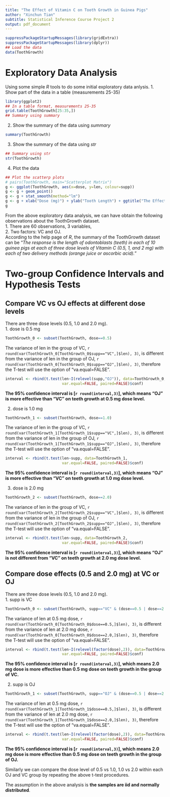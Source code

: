 ```yaml
---
title: "The Effect of Vitamin C on Tooth Growth in Guinea Pigs"
author: "Xinchun Tian"
subtitle: Statistical Inference Course Project 2
output: pdf_document
---
```


```r
suppressPackageStartupMessages(library(gridExtra))
suppressPackageStartupMessages(library(dplyr))
## Load the data
data(ToothGrowth)
```

# Exploratory Data Analysis
Using some simple $R$ tools to do some initial exploratory data anlysis.
1. Show part of the data in a table (measurements 25-35)
```r
library(ggplot2)
## In a table format, measurements 25-35
grid.table(ToothGrowth[25:35,])
## Summary using summary
```

2. Show the summary of the data using *summary*
```r
summary(ToothGrowth)
```

3. Show the summary of the data using *str*
```r
## Summary using str
str(ToothGrowth)
```

4. Plot the data  
```r
## Plot the scatterp plots
# pairs(ToothGrowth, main="Scatterplot Matrix")
g <- ggplot(ToothGrowth, aes(x=dose, y=len, colour=supp))
g <- g + geom_point()
g <- g + stat_smooth(method="lm")
g <- g + xlab("Dose (mg)") + ylab("Tooth Length") + ggtitle("The Effect of Vitamin C on Tooth Growth in Guinea Pigs")
g
```

From the above exploratory data analysis, we can have obtain the following observations about the ToothGrowth dataset.  
1. There are 60 observations, 3 variables,  
2. Two factors: VC and OJ.  
According to the help page of $R$, the summary of the ToothGrowth dataset can be "*The response is the length of odontoblasts (teeth) in each of 10 guinea pigs at each of three dose levels of Vitamin C (0.5, 1, and 2 mg) with each of two delivery methods (orange juice or ascorbic acid).*"


# Two-group Confidence Intervals and Hypothesis Tests
## Compare VC vs OJ effects at different dose levels
There are three dose levels (0.5, 1.0 and 2.0 mg).    
1. dose is 0.5 mg
```r
ToothGrowth_0 <- subset(ToothGrowth, dose==0.5)
```
The variance of len in the group of VC, `r round(var(ToothGrowth_0[ToothGrowth_0$supp=="VC",]$len), 3)`, is different from the variance of len in the group of OJ, `r round(var(ToothGrowth_0[ToothGrowth_0$supp=="OJ",]$len), 3)`, therefore the T-test will use the option of "va.equal=FALSE".

```r
interval <- rbind(t.test(len~I(relevel(supp,"OJ")), data=ToothGrowth_0, 
                         var.equal=FALSE, paired=FALSE)$conf)
```

**The 95% confidence interval is [`r round(interval,3)`], which means "OJ" is more effective than "VC" on teeth growth at 0.5 mg dose level.**

2. dose is 1.0 mg
```r
ToothGrowth_1 <- subset(ToothGrowth, dose==1.0)
```
The variance of len in the group of VC, `r round(var(ToothGrowth_1[ToothGrowth_1$supp=="VC",]$len), 3)`, is different from the variance of len in the group of OJ, `r round(var(ToothGrowth_1[ToothGrowth_1$supp=="OJ",]$len), 3)`, therefore the T-test will use the option of "va.equal=FALSE".

```r
interval <- rbind(t.test(len~supp, data=ToothGrowth_1, 
                         var.equal=FALSE, paired=FALSE)$conf)
```

**The 95% confidence interval is [`r round(interval,3)`], which means "OJ" is more effective than "VC" on teeth growth at 1.0 mg dose level.**

3. dose is 2.0 mg
```r
ToothGrowth_2 <- subset(ToothGrowth, dose==2.0)
```
The variance of len in the group of VC, `r round(var(ToothGrowth_2[ToothGrowth_2$supp=="VC",]$len), 3)`, is different from the variance of len in the group of OJ, `r round(var(ToothGrowth_2[ToothGrowth_2$supp=="OJ",]$len), 3)`, therefore the T-test will use the option of "va.equal=FALSE".

```r
interval <- rbind(t.test(len~supp, data=ToothGrowth_2, 
                         var.equal=FALSE, paired=FALSE)$conf)
```

**The 95% confidence interval is [`r round(interval,3)`], which means "OJ" is not different from "VC" on teeth growth at 2.0 mg dose level.**

## Compare dose effects (0.5 and 2.0 mg) at VC or OJ
There are three dose levels (0.5, 1.0 and 2.0 mg).  
1. supp is VC
```r
ToothGrowth_0 <- subset(ToothGrowth, supp=="VC" & (dose==0.5 | dose==2.0))
```
The variance of len at 0.5 mg dose, `r round(var(ToothGrowth_0[ToothGrowth_0$dose==0.5,]$len), 3)`, is different from the variance of len at 2.0 mg dose, `r round(var(ToothGrowth_0[ToothGrowth_0$dose==2.0,]$len), 3)`, therefore the T-test will use the option of "va.equal=FALSE".

```r
interval <- rbind(t.test(len~I(relevel(factor(dose),2)), data=ToothGrowth_0, 
                         var.equal=FALSE, paired=FALSE)$conf)
```

**The 95% confidence interval is [`r round(interval,3)`], which means 2.0 mg dose is more effective than 0.5 mg dose on teeth growth in the group of VC.**

2. supp is OJ
```r
ToothGrowth_1 <- subset(ToothGrowth, supp=="OJ" & (dose==0.5 | dose==2.0))
```
The variance of len at 0.5 mg dose, `r round(var(ToothGrowth_1[ToothGrowth_1$dose==0.5,]$len), 3)`, is different from the variance of len at 2.0 mg dose, `r round(var(ToothGrowth_1[ToothGrowth_1$dose==2.0,]$len), 3)`, therefore the T-test will use the option of "va.equal=FALSE".
```r
interval <- rbind(t.test(len~I(relevel(factor(dose),2)), data=ToothGrowth_1, 
                         var.equal=FALSE, paired=FALSE)$conf)
```

**The 95% confidence interval is [`r round(interval,3)`], which means 2.0 mg dose is more effective than 0.5 mg dose on teeth growth in the group of OJ.**

Similarly we can compare the dose level of 0.5 vs 1.0, 1.0 vs 2.0 within each OJ and VC group by repeating the above t-test procedures.

The assumption in the above analysis is **the samples are iid and normally distributed**.